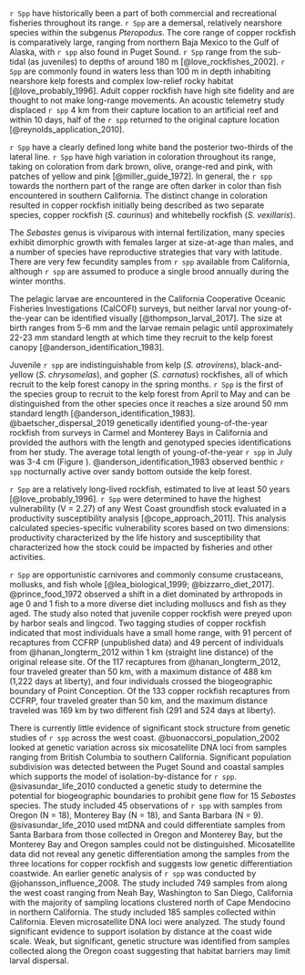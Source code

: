 
`r Spp` have historically been a part of both commercial and recreational 
fisheries throughout its range. `r Spp` are a demersal, relatively nearshore 
species within the subgenus *Pteropodus.*  The core range of copper rockfish is comparatively large, ranging from northern Baja Mexico to the Gulf of Alaska, with `r spp` also found in Puget Sound. `r Spp` range from the sub-tidal (as juveniles) to depths of around 180 m [@love_rockfishes_2002]. `r Spp` are commonly found in waters less than 100 m in depth inhabiting nearshore kelp forests and complex low-relief rocky habitat [@love_probably_1996]. Adult copper rockfish have high site fidelity and are thought to not make long-range movements. An acoustic telemetry study displaced `r spp` 4 km from their capture location to an artificial reef and within 10 days, half of the `r spp` returned to the original capture location [@reynolds_application_2010]. 

`r Spp` have a clearly defined long white band the posterior two-thirds of the lateral line. `r Spp` have high variation in coloration throughout its range, taking on coloration from dark brown, olive, orange-red and pink, with patches of yellow and pink [@miller_guide_1972]. In general, the `r spp` towards the northern part of the range are often darker in  color than fish encountered in southern California. The distinct change in coloration  resulted in copper rockfish initially being described as two separate species, copper rockfish (*S. caurinus*) and whitebelly rockfish (*S. vexillaris*). 

The *Sebastes* genus is viviparous with internal fertilization, many species exhibit dimorphic growth with females larger at size-at-age than males, and a number of species have reproductive strategies that vary with latitude. There are very few fecundity samples from `r spp` available from California, although `r spp` are assumed to produce a single brood annually during the winter months. 

The pelagic larvae are encountered in the California Cooperative Oceanic Fisheries Investigations (CalCOFI) surveys, but neither larval nor young-of-the-year can be identified visually [@thompson_larval_2017]. The size at birth ranges from 5-6 mm and the larvae remain pelagic until approximately 22-23 mm standard length at which time they recruit to the kelp forest canopy [@anderson_identification_1983].

Juvenile `r spp` are indistinguishable from kelp (*S. atrovirens*), black-and-yellow 
(*S. chrysomelas*), and gopher (*S. carnatus*) rockfishes, all of which recruit to the 
kelp forest canopy in the spring months. `r Spp` is the first of the species group to 
recruit to the kelp forest from April to May and can be distinguished from the other 
species once it reaches a size around 50 mm standard length [@anderson_identification_1983]. 
@baetscher_dispersal_2019 genetically identified young-of-the-year rockfish from surveys in Carmel and Monterey Bays in California and provided the authors with the length and genotyped species identifications from her study. The average total length of young-of-the-year `r spp` in July was 3-4 cm (Figure \ref{fig:copper-smurf-length}). @anderson_identification_1983 observed benthic `r spp` nocturnally active over sandy bottom outside the kelp forest.

`r Spp` are a relatively long-lived rockfish, estimated to live at least 50 years
[@love_probably_1996]. `r Spp` were determined to have the highest 
vulnerability (V = 2.27) of any West Coast groundfish stock evaluated in a 
productivity susceptibility analysis [@cope_approach_2011]. This analysis
calculated species-specific vulnerability scores based on two dimensions: 
productivity characterized by the life history and susceptibility that
characterized how the stock could be impacted by fisheries and other activities. 

`r Spp` are opportunistic carnivores and commonly consume crustaceans, mollusks, 
and fish whole [@lea_biological_1999; @bizzarro_diet_2017]. @prince_food_1972 
observed a shift in a diet dominated by arthropods in age 0 and 1 fish to a more 
diverse diet including molluscs and fish as they aged. The study also noted that 
juvenile copper rockfish were preyed upon by harbor seals and lingcod. Two tagging studies of copper rockfish indicated that most individuals have a small home range, with 91 percent of recaptures from CCFRP (unpublished data) and 49 percent of individuals from @hanan_longterm_2012 within 1 km (straight line distance) of the original release site. Of the 117 recaptures from @hanan_longterm_2012, four traveled greater than 50 km, with a maximum distance of 488 km (1,222 days at liberty), and four individuals crossed the biogeographic boundary of Point Conception. Of the 133 copper rockfish recaptures from CCFRP, four traveled greater than 50 km, and the maximum distance traveled was 169 km by two different fish (291 and 524 days at liberty). 
 
There is currently little evidence of significant stock structure from genetic 
studies of `r spp` across the west coast. @buonaccorsi_population_2002 looked 
at genetic variation across six micosatellite 
DNA loci from samples ranging from British Columbia to southern California. 
Significant population subdivision was detected between the Puget Sound and coastal 
samples which supports the model of isolation-by-distance for `r spp`.
@sivasundar_life_2010 conducted a genetic study to determine the potential for 
biogeographic boundaries to prohibit gene flow for 15 *Sebastes* species.
The study included 45 observations of `r spp` with samples from Oregon (N = 18), Monterey Bay (N = 18), and Santa Barbara (N = 9). 
@sivasundar_life_2010 used mtDNA and could differentiate samples from Santa Barbara from those collected 
in Oregon and Monterey Bay, but the Monterey Bay and Oregon samples could not be distinguished. 
Micosatellite data did not reveal any genetic differentiation among the samples from 
the three locations for copper rockfish and suggests low genetic differentiation coastwide. An earlier genetic analysis of `r spp` was conducted by @johansson_influence_2008. The study included 
749 samples from along the west coast ranging from Neah Bay, Washington to 
San Diego, California with the majority of sampling locations clustered north 
of Cape Mendocino in northern California.  The study included 185 samples collected 
within California. Eleven microsatellite DNA loci were analyzed. The study found significant evidence to support isolation by distance at the coast wide scale. Weak, but significant, genetic structure was 
identified from samples collected along the Oregon coast suggesting that habitat barriers may limit larval dispersal. 




